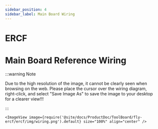 ```yaml
---
sidebar_position: 4
sidebar_label: Main Board Wiring
---
```



# ERCF



# Main Board Reference Wiring

:::warning Note

Due to the high resolution of the image, it cannot be clearly seen when browsing on the web. Please place the cursor over the wiring diagram, right-click, and select "Save Image As" to save the image to your desktop for a clearer view!!!

:::

    <ImageView image={require('@site/docs/ProductDoc/ToolBoard/fly-ercf/ercf/img/wiring.png').default} size="100%" align="center" />
